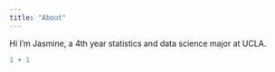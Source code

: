 ```yaml
---
title: "About"
---
```


Hi I'm Jasmine, a 4th year statistics and data science major at UCLA. 
```r
1 + 1
```
